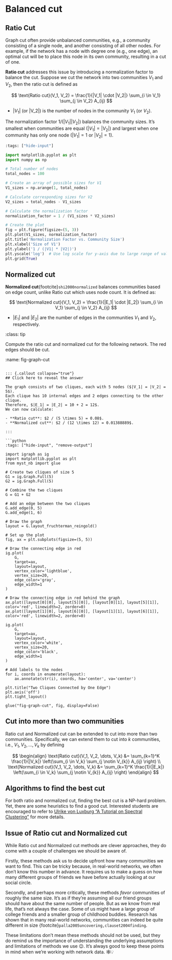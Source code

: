 # Balanced cut

## Ratio Cut

Graph cut often provide unbalanced communities, e.g., a community consisting of a single node, and another consisting of all other nodes. For example, if the network has a node with degree one (e.g., one edge), an optimal cut will be to place this node in its own community, resulting in a cut of one.

**Ratio cut** addresses this issue by introducing a normalization factor to balance the cut.
Suppose we cut the network into two communities $V_1$ and $V_2$, then the ratio cut is defined as

$$
\text{Ratio cut}(V_1, V_2) = \frac{1}{|V_1| \cdot |V_2|} \sum_{i \in V_1} \sum_{j \in V_2} A_{ij}
$$

- $|V_1|$ (or |V_2|) is the number of nodes in the community $V_1$ (or $V_2$).

The normalization factor $1/(|V_1| |V_2|)$ balances the community sizes. It's smallest when communities are equal ($|V_1| = |V_2|$) and largest when one community has only one node ($|V_1| = 1$ or $|V_2| = 1$).


```python
:tags: ["hide-input"]

import matplotlib.pyplot as plt
import numpy as np

# Total number of nodes
total_nodes = 100

# Create an array of possible sizes for V1
V1_sizes = np.arange(1, total_nodes)

# Calculate corresponding sizes for V2
V2_sizes = total_nodes - V1_sizes

# Calculate the normalization factor
normalization_factor = 1 / (V1_sizes * V2_sizes)

# Create the plot
fig = plt.figure(figsize=(5, 3))
plt.plot(V1_sizes, normalization_factor)
plt.title('Normalization Factor vs. Community Size')
plt.xlabel('Size of V1')
plt.ylabel('1 / (|V1| * |V2|)')
plt.yscale('log')  # Use log scale for y-axis due to large range of values
plt.grid(True)
```

## Normalized cut

**Normalized cut**{footcite}`shi2000normalized` balances communities based on edge count, unlike Ratio cut which uses node count. It is defined as:

$$
\text{Normalized cut}(V_1, V_2) = \frac{1}{|E_1| \cdot |E_2|} \sum_{i \in V_1} \sum_{j \in V_2} A_{ij}
$$

- $|E_1|$ and $|E_2|$ are the number of edges in the communities $V_1$ and $V_2$, respectively.



::: {.callout-note title="Exercise"}
:class: tip

Compute the ratio cut and normalized cut for the following network. The red edges should be cut.

::: {#fig-fig-graph-cut}
:name: fig-graph-cut

```

::: {.callout collapse="true"}
## Click here to reveal the answer

The graph consists of two cliques, each with 5 nodes ($|V_1| = |V_2| = 5$).
Each clique has 10 internal edges and 2 edges connecting to the other clique.
Therefore, $|E_1| = |E_2| = 10 + 2 = 12$.
We can now calculate:

- **Ratio cut**: $2 / (5 \times 5) = 0.08$.
- **Normalized cut**: $2 / (12 \times 12) = 0.01388889$.

:::

```python
:tags: ["hide-input", "remove-output"]

import igraph as ig
import matplotlib.pyplot as plt
from myst_nb import glue

# Create two cliques of size 5
G1 = ig.Graph.Full(5)
G2 = ig.Graph.Full(5)

# Combine the two cliques
G = G1 + G2

# Add an edge between the two cliques
G.add_edge(0, 5)
G.add_edge(1, 6)

# Draw the graph
layout = G.layout_fruchterman_reingold()

# Set up the plot
fig, ax = plt.subplots(figsize=(5, 5))

# Draw the connecting edge in red
ig.plot(
    G,
    target=ax,
    layout=layout,
    vertex_color='lightblue',
    vertex_size=20,
    edge_color='gray',
    edge_width=1
)

# Draw the connecting edge in red behind the graph
ax.plot([layout[0][0], layout[5][0]], [layout[0][1], layout[5][1]], color='red', linewidth=2, zorder=0)
ax.plot([layout[1][0], layout[6][0]], [layout[1][1], layout[6][1]], color='red', linewidth=2, zorder=0)

ig.plot(
    G,
    target=ax,
    layout=layout,
    vertex_color='white',
    vertex_size=20,
    edge_color='black',
    edge_width=1
)

# Add labels to the nodes
for i, coords in enumerate(layout):
    ax.annotate(str(i), coords, ha='center', va='center')

plt.title("Two Cliques Connected by One Edge")
plt.axis('off')
plt.tight_layout()

glue("fig-graph-cut", fig, display=False)
```

:::

:::

## Cut into more than two communities

Ratio cut and Normalized cut can be extended to cut into more than two communities. Specifically, we can extend them to cut into $k$ communities, i.e., $V_1, V_2, \dots, V_k$ by defining

$$
\begin{align}
\text{Ratio cut}(V_1, V_2, \dots, V_k) &= \sum_{k=1}^K \frac{1}{|V_k|} \left(\sum_{i \in V_k} \sum_{j \notin V_{k}} A_{ij} \right) \\
\text{Normalized cut}(V_1, V_2, \dots, V_k) &= \sum_{k=1}^K \frac{1}{|E_k|} \left(\sum_{i \in V_k} \sum_{j \notin V_{k}} A_{ij} \right)
\end{align}
$$

## Algorithms to find the best cut

For both ratio and normalized cut, finding the best cut is a NP-hard problem. Yet, there are some heuristics to find a good cut.
Interested students are encouraged to refer to [Ulrike von Luxburg "A Tutorial on Spectral Clustering"](https://arxiv.org/abs/0711.0189) for more details.

## Issue of Ratio cut and Normalized cut

While Ratio cut and Normalized cut methods are clever approaches, they do come with a couple of challenges we should be aware of.

Firstly, these methods ask us to decide upfront how many communities we want to find. This can be tricky because, in real-world networks, we often don't know this number in advance. It requires us to make a guess on how many different groups of friends we have before actually looking at our social circle.

Secondly, and perhaps more critically, these methods *favor* communities of roughly the same size.
It's as if they're assuming all our friend groups should have about the same number of people.
But as we know from real life, that's not always the case.
Some of us might have a large group of college friends and a smaller group of childhood buddies.
Research has shown that in many real-world networks, communities can indeed be quite different in size {footcite}`palla2005uncovering,clauset2004finding`.

These limitations don't mean these methods should not be used, but they do remind us the importance of understanding the underlying assumptions and limitations of methods we use 😉.
It's always good to keep these points in mind when we're working with network data. 🕸️💡

```footbibliography
```